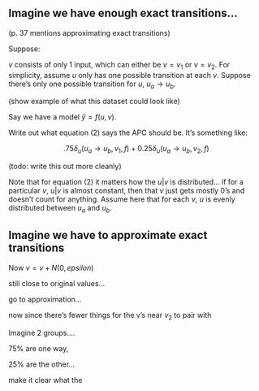 ## Imagine we have enough exact transitions...

(p. 37 mentions approximating exact transitions)

Suppose:

$v$ consists of only 1 input, which can either be $v=v_1$ or $v=v_2$. For simplicity, assume $u$ only has one possible transition at each $v$. Suppose there's only one possible transition for $u$, $u_a \rightarrow u_b$.

(show example of what this dataset could look like)

Say we have a model $\hat{y} = f(u,v)$. 

Write out what equation (2) says the APC should be. It's something like:

$$.75 \delta_u(u_a \rightarrow u_b, v_1, f) + 0.25 \delta_u(u_a \rightarrow u_b, v_2, f)$$

(todo: write this out more cleanly)

Note that for equation (2) it matters how the $u | v$ is distributed... if for a particular $v$, $u | v$ is almost constant, then that $v$ just gets mostly 0's and doesn't count for anything. Assume here that for each $v$, $u$ is evenly distributed between $u_a$ and $u_b$.


## Imagine we have to approximate exact transitions

Now $v = v + N(0,epsilon)$

still close to original values...

go to approximation...

now since there's fewer things for the v's near $v_2$ to pair with 


Imagine 2 groups....

75% are one way, 

25% are the other...

make it clear what the 